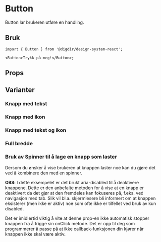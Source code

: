 
<Meta of={ButtonStories} />

# Button

<Information text='beta' />

Button lar brukeren utføre en handling.

## Bruk

```tsx
import { Button } from '@digdir/design-system-react';

<Button>Trykk på meg!</Button>;
```

## Props

<Primary />
<Controls />

<Information text='token' />

## Varianter

### Knapp med tekst

<Canvas>
  <Story of={ButtonStories.Variants} />
</Canvas>

### Knapp med ikon

<Canvas>
  <Story of={ButtonStories.FilledWithIcon} />
  <Story of={ButtonStories.OutlineWithIcon} />
  <Story of={ButtonStories.QuietWithIcon} />
</Canvas>

### Knapp med tekst og ikon

<Canvas>
  <Story of={ButtonStories.FilledWithTextIcon} />
  <Story of={ButtonStories.OutlineWithTextIcon} />
  <Story of={ButtonStories.QuietWithTextIcon} />
</Canvas>

### Full bredde

<Canvas>
  <Story of={ButtonStories.fullWidth} />
</Canvas>

### Bruk av Spinner til å lage en knapp som laster

Dersom du ønsker å vise brukeren at knappen laster noe kan du gjøre det ved å kombinere den med en spinner.

**OBS**: I dette eksempelet er det brukt aria-disabled til å deaktivere knappene.
Dette er den anbefalte metoden for å vise at en knapp er deaktivert da det gjør at den fremdeles kan fokuseres på, f.eks. ved navigasjon med tab.
Slik vil bl.a. skjermlesere bli informert om at knappen eksisterer (men ikke er aktiv) noe som ofte ikke er tilfellet ved bruk av kun disabled.

Det er imidlertid viktig å vite at denne prop-en ikke automatisk stopper knappen fra å trigge sin onClick metode.
Det er opp til deg som programmerer å passe på at ikke callback-funksjonen din kjører når knappen ikke skal være aktiv.

<Canvas>
  <Story of={ButtonStories.FilledWithTextSpinner} />
  <Story of={ButtonStories.OutlineWithTextSpinner} />
  <Story of={ButtonStories.QuietWithTextSpinner} />
</Canvas>
